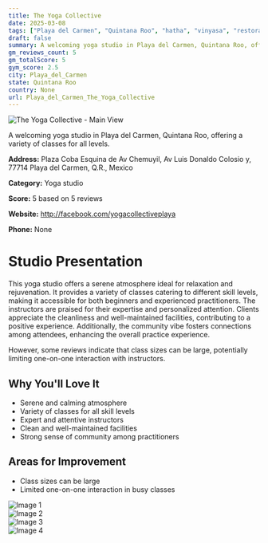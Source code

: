 ```yaml
---
title: The Yoga Collective
date: 2025-03-08
tags: ["Playa del Carmen", "Quintana Roo", "hatha", "vinyasa", "restorative", "atmosphere", "community", "Playa del Carmen"]  
draft: false
summary: A welcoming yoga studio in Playa del Carmen, Quintana Roo, offering a variety of classes for all levels.
gm_reviews_count: 5
gm_totalScore: 5
gym_score: 2.5
city: Playa_del_Carmen
state: Quintana Roo
country: None
url: Playa_del_Carmen_The_Yoga_Collective
---
```


<div className="aspect-[16/9] relative my-8">
  <img 
    src="https://lh5.googleusercontent.com/p/AF1QipNIB_XCmSmASOOAEdqFCdoLY8vuadtf4S_H9PWf=w1920-h1080-k-no"
    alt="The Yoga Collective - Main View"
    className="object-cover absolute inset-0 w-full h-full rounded-lg"
  />
</div>

A welcoming yoga studio in Playa del Carmen, Quintana Roo, offering a variety of classes for all levels.

**Address:** Plaza Coba Esquina de Av Chemuyil, Av Luis Donaldo Colosio y, 77714 Playa del Carmen, Q.R., Mexico

**Category:** Yoga studio

**Score:** 5 based on 5 reviews

**Website:** http://facebook.com/yogacollectiveplaya

**Phone:** None

# Studio Presentation

This yoga studio offers a serene atmosphere ideal for relaxation and rejuvenation. It provides a variety of classes catering to different skill levels, making it accessible for both beginners and experienced practitioners. The instructors are praised for their expertise and personalized attention. Clients appreciate the cleanliness and well-maintained facilities, contributing to a positive experience. Additionally, the community vibe fosters connections among attendees, enhancing the overall practice experience. 

However, some reviews indicate that class sizes can be large, potentially limiting one-on-one interaction with instructors.

## Why You'll Love It

- Serene and calming atmosphere
- Variety of classes for all skill levels
- Expert and attentive instructors
- Clean and well-maintained facilities
- Strong sense of community among practitioners

## Areas for Improvement

- Class sizes can be large
- Limited one-on-one interaction in busy classes

<div className="grid grid-cols-1 xl:grid-cols-2 gap-4 my-8">
<div className="aspect-[4/3] relative"><img src="https://lh5.googleusercontent.com/p/AF1QipMxgWftqOmEy3uLg3RGT3L4e2ufwnUDwhU3S2xQ=w1920-h1080-k-no" alt="Image 1" className="object-cover absolute inset-0 w-full h-full rounded-lg" /></div>
<div className="aspect-[4/3] relative"><img src="https://lh5.googleusercontent.com/p/AF1QipNL2-15yvaOAAvMJUYaw305lRzOcVppa6Ffhjlj=w1920-h1080-k-no" alt="Image 2" className="object-cover absolute inset-0 w-full h-full rounded-lg" /></div>
<div className="aspect-[4/3] relative"><img src="https://lh5.googleusercontent.com/p/AF1QipNEikOgKnB_yPuxbpcIWRHVZ1lFByu9x4mgHTQT=w1920-h1080-k-no" alt="Image 3" className="object-cover absolute inset-0 w-full h-full rounded-lg" /></div>
<div className="aspect-[4/3] relative"><img src="https://lh5.googleusercontent.com/p/AF1QipN82lBTNC7iAEJUO7a13MY6AY_xP-23MRrAqQZg=w1920-h1080-k-no" alt="Image 4" className="object-cover absolute inset-0 w-full h-full rounded-lg" /></div>
</div>